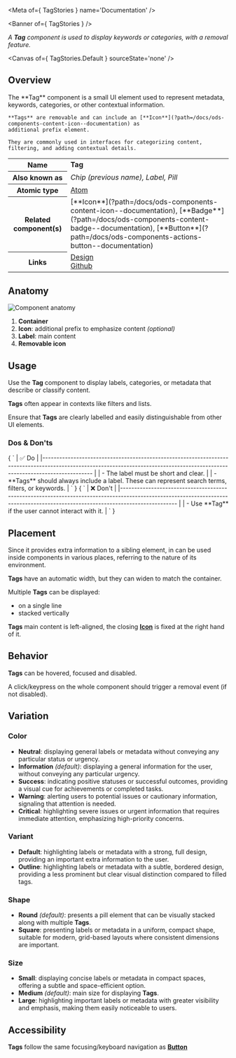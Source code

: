 
<Meta of={ TagStories } name='Documentation' />

<Banner of={ TagStories } />

_A **Tag** component is used to display keywords or categories, with a removal feature._

<Canvas of={ TagStories.Default } sourceState='none' />

## Overview
<div>
  <div id='description'>
    The **Tag** component is a small UI element used to represent metadata, keywords, categories, or other contextual
    information.

    **Tags** are removable and can include an [**Icon**](?path=/docs/ods-components-content-icon--documentation) as
    additional prefix element.

    They are commonly used in interfaces for categorizing content, filtering, and adding contextual details.
  </div>
  <table>
    <tbody>
    <tr>
      <th scope="row">Name</th>
      <td><strong>Tag</strong></td>
    </tr>
    <tr>
      <th scope="row">Also known as</th>
      <td><em>Chip (previous name), Label, Pill</em></td>
    </tr>
    <tr>
      <th scope="row">Atomic type</th>
      <td>
        <a href='https://atomicdesign.bradfrost.com/chapter-2/#atoms'>Atom<OdsIcon
          name={ ODS_ICON_NAME.externalLink }
          style={ { fontSize: '.7rem', paddingLeft: '.3rem', paddingRight: '.2rem' } }></OdsIcon></a>
      </td>
    </tr>
    <tr>
      <th scope="row">Related component(s)</th>
      <td>
        [**Icon**](?path=/docs/ods-components-content-icon--documentation),
        [**Badge**](?path=/docs/ods-components-content-badge--documentation),
        [**Button**](?path=/docs/ods-components-actions-button--documentation)
      </td>
    </tr>
    <tr>
      <th scope="row">Links</th>
      <td>
        <a href='https://www.figma.com/proto/tIKzHa5KvHHyosgIgyBswB/Design-Tokens'>Design<OdsIcon
          name={ ODS_ICON_NAME.externalLink }
          style={ { fontSize: '.7rem', paddingLeft: '.3rem', paddingRight: '.2rem' } }></OdsIcon></a><br />
        <a href='https://github.com/ovh/design-system/tree/master/packages/components/src/tag'>Github<OdsIcon
          name={ ODS_ICON_NAME.externalLink }
          style={ { fontSize: '.7rem', paddingLeft: '.3rem', paddingRight: '.2rem' } }></OdsIcon></a>
      </td>
    </tr>
    </tbody>
  </table>
</div>

## Anatomy

![Component anatomy](components/tag/anatomy.png "Component anatomy")

1. **Container**
2. **Icon**: additional prefix to emphasize content _(optional)_
3. **Label**: main content
4. **Removable icon**

## Usage

Use the **Tag** component to display labels, categories, or metadata that describe or classify content.

**Tags** often appear in contexts like filters and lists.

Ensure that **Tags** are clearly labelled and easily distinguishable from other UI elements.

### Dos & Don'ts

<Markdown>
  { `
| ✅ Do                                                                                                                                                                           |
|------------------------------------------------------------------------------------------------------------------------------------------------------------------------------ |
| - The label must be short and clear.                                                                                                                                           |
| - **Tags** should always include a label. These can represent search terms, filters, or keywords.                                                                              |
` }
</Markdown>
<Markdown>
  { `
| ❌ Don't                                                                                                                                                                          |
|-------------------------------------------------------------------------------------------------------------------------------------------------------------------------------- |
| - Use **Tag** if the user cannot interact with it.                                                                                                                         |
` }
</Markdown>

## Placement

Since it provides extra information to a sibling element, in can be used inside components in various places, referring to the nature of its environment.

**Tags** have an automatic width, but they can widen to match the container.

Multiple **Tags** can be displayed:
- on a single line
- stacked vertically

**Tags** main content is left-aligned, the closing [**Icon**](?path=/docs/ods-components-content-icon--documentation) is fixed at the right hand of it.

## Behavior

**Tags** can be hovered, focused and disabled.

A click/keypress on the whole component should trigger a removal event (if not disabled).

## Variation

### Color

- **Neutral**: displaying general labels or metadata without conveying any particular status or urgency.
- **Information** _(default)_: displaying a general information for the user, without conveying any particular urgency.
- **Success**: indicating positive statuses or successful outcomes, providing a visual cue for achievements or completed tasks.
- **Warning**: alerting users to potential issues or cautionary information, signaling that attention is needed.
- **Critical**: highlighting severe issues or urgent information that requires immediate attention, emphasizing high-priority concerns.

### Variant

- **Default**: highlighting labels or metadata with a strong, full design, providing an important extra information to the user.
- **Outline**: highlighting labels or metadata with a subtle, bordered design, providing a less prominent but clear visual distinction compared to filled tags.

### Shape

- **Round** _(default)_: presents a pill element that can be visually stacked along with multiple **Tags**.
- **Square**: presenting labels or metadata in a uniform, compact shape, suitable for modern, grid-based layouts where consistent dimensions are important.

### Size

- **Small**: displaying concise labels or metadata in compact spaces, offering a subtle and space-efficient option.
- **Medium** _(default)_: main size for displaying **Tags**.
- **Large**: highlighting important labels or metadata with greater visibility and emphasis, making them easily noticeable to users.

## Accessibility

**Tags** follow the same focusing/keyboard navigation as [**Button**](?path=/docs/ods-components-actions-button--documentation)
